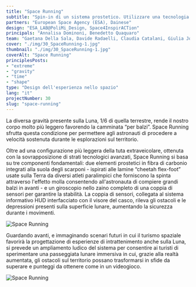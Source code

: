 ```yaml
---
title: "Space Running"
subtitle: "Spin-in di un sistema prostetico. Utilizzare una tecnologia terrestre per velocizzare il movimento sulla superficie lunare sfruttando la gravità ridotta."
partners: "European Space Agency (ESA), Dainese"
design: "ESA_LAB@PoliMi_Design, Space4InspirACTion"
principals: "Annalisa Dominoni, Benedetto Quaquaro"
team: "Gaetana Della Sala, Davide Radaelli, Claudia Catalani, Giulia Josè Conte, Pelin Erkuvun, Carolina Giorgiani, Chiara Stopponi, Arturo Testerini"
cover: "./img/30_SpaceRunning-1.jpg"
thumbnail: "./img/30_SpaceRunning-1.jpg"
coverAlt: "Space Running"
principlesPosts: 
- "extreme"
- "gravity"
- "time"
- "shape"
type: "Design dell'esperienza nello spazio"
lang: "it"
projectNumber: 30
slug: "space-running"
---
```



La diversa gravità presente sulla Luna, 1/6 di quella terrestre, rende il nostro corpo molto più leggero favorendo la camminata “per balzi”. Space Running sfrutta questa condizione per permettere agli astronauti di procedere a velocità sostenuta durante le esplorazioni sul territorio.

Oltre ad una configurazione più leggera della tuta extraveicolare, ottenuta con la sovrapposizione di strati tecnologici avanzati, Space Running si basa su tre componenti fondamentali: due elementi prostetici in fibra di carbonio integrati alla suola degli scarponi -  ispirati alle lamine “cheetah flex-foot” usate sulla Terra da diversi atleti paralimpici che forniscono la spinta attraverso l'effetto molla consentendo all'astronauta di compiere grandi balzi in avanti - e un giroscopio nello zaino completo di una coppia di sensori per garantire la stabilità. La coppia di sensori, collegata al sistema informativo HUD interfacciato con il visore del casco, rileva gli ostacoli e le depressioni presenti sulla superficie lunare, aumentando la sicurezza durante i movimenti.

<Image src={Image2} alt="Space Running" class="py-6 w-full h-auto"/>

Guardando avanti, e immaginando scenari futuri in cui il turismo spaziale favorirà la progettazione di esperienze di intrattenimento anche sulla Luna, si prevede un ampliamento ludico del sistema per consentire ai turisti di sperimentare una passeggiata lunare immersiva in cui, grazie alla realtà aumentata, gli ostacoli sul territorio possano trasformarsi in sfide da superare e punteggi da ottenere come in un videogioco.

<Image src={Image1} alt="Space Running" class="py-6 w-full h-auto"/>
